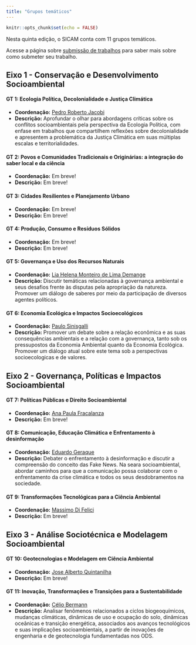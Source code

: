```yaml
---
title: "Grupos temáticos"
---
```


```r
knitr::opts_chunk$set(echo = FALSE)
```

<link rel="stylesheet" href="https://cdn.jsdelivr.net/gh/jpswalsh/academicons@1/css/academicons.min.css">

Nesta quinta edição, o SICAM conta com 11 grupos temáticos.

Acesse a página sobre [submissão de trabalhos](submissao.qmd) para saber mais sobre como submeter seu trabalho.

## Eixo 1 - Conservação e Desenvolvimento Socioambiental

#### GT 1: Ecologia Política, Decolonialidade e Justiça Climática

-   **Coordenação:** [Pedro Roberto Jacobi](http://lattes.cnpq.br/6799067928413168)
-   **Descrição:** Aprofundar o olhar para abordagens críticas sobre os conflitos socioambientais pela perspectiva da Ecologia Política, com enfase em trabalhos que compartilhem reflexões sobre decolonialidade e apresentem a problemática da Justiça Climática em suas múltiplas escalas e territorialidades.

#### GT 2: Povos e Comunidades Tradicionais e Originárias: a integração do saber local e da ciência

-   **Coordenação:** Em breve!
-   **Descrição:** Em breve!

#### GT 3: Cidades Resilientes e Planejamento Urbano

-   **Coordenação:** Em breve!
-   **Descrição:** Em breve!

#### GT 4: Produção, Consumo e Resíduos Sólidos

-   **Coordenação:** Em breve!
-   **Descrição:** Em breve!

#### GT 5: Governança e Uso dos Recursos Naturais

-   **Coordenação:** [Lia Helena Monteiro de Lima Demange](http://lattes.cnpq.br/3773302272955782)
-   **Descrição:** Discutir temáticas relacionadas à governança ambiental e seus desafios frente às disputas pela apropriação da natureza. Promover um diálogo de saberes por meio da participação de diversos agentes políticos.

#### GT 6: Economia Ecológica e Impactos Socioecológicos

-   **Coordenação:** [Paulo Sinisgalli](http://lattes.cnpq.br/1758254967187398)
-   **Descrição:** Promover um debate sobre a relação econômica e as suas consequências ambientais e a relação com a governança, tanto sob os pressupostos da Economia Ambiental quanto da Economia Ecológica. Promover um diálogo atual sobre este tema sob a perspectivas socioecologicas e de valores.

## Eixo 2 - Governança, Políticas e Impactos Socioambiental

#### GT 7: Políticas Públicas e Direito Socioambiental

-   **Coordenação:** [Ana Paula Fracalanza](http://lattes.cnpq.br/2494379445883981)
-   **Descrição:** Em breve!

#### GT 8: Comunicação, Educação Climática e Enfrentamento à desinformação

-   **Coordenação:** [Eduardo Geraque](http://lattes.cnpq.br/7131696220835072)
-   **Descrição:** Debater o enfrentamento à desinformação e discutir a compreensão do conceito das Fake News. Na seara socioambiental, abordar caminhos para que a comunicação possa colaborar com o enfrentamento da crise climática e todos os seus desdobramentos na sociedade.

#### GT 9: Transformações Tecnológicas para a Ciência Ambiental

-   **Coordenação:** [Massimo Di Felici](http://lattes.cnpq.br/9759944648465918)
-   **Descrição:** Em breve!

## Eixo 3 - Análise Sociotécnica e Modelagem Socioambiental

#### GT 10: Geotecnologias e Modelagem em Ciência Ambiental

-   **Coordenação:** [Jose Alberto Quintanilha](http://lattes.cnpq.br/1334398456531126)
-   **Descrição:** Em breve!

#### GT 11: Inovação, Transformações e Transições para a Sustentabilidade

-   **Coordenação:** [Célio Bermann](http://lattes.cnpq.br/4429686299726303)
-   **Descrição:** Analisar fenômenos relacionados a ciclos biogeoquímicos, mudanças climáticas, dinâmicas de uso e ocupação do solo, dinâmicas oceânicas e transição energética, associados aos avanços tecnológicos e suas implicações socioambientais, a partir de inovações de engenharia e de geotecnologia fundamentadas nos ODS.
